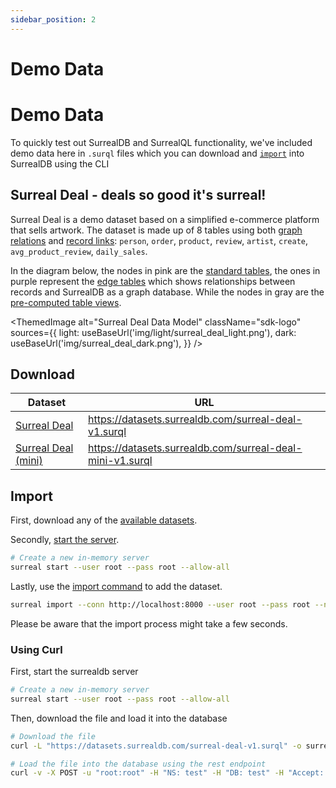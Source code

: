 ```yaml
---
sidebar_position: 2
---
```



# Demo Data

# Demo Data

To quickly test out SurrealDB and SurrealQL functionality, we've included demo data here in `.surql` files which you can download and [`import`](/docs/1.0.x/cli/import) into SurrealDB using the CLI

## Surreal Deal - deals so good it's surreal!

Surreal Deal is a demo dataset based on a simplified e-commerce platform that sells artwork.
The dataset is made up of 8 tables using both [graph relations](/docs/1.0.x/surrealql/statements/relate) and [record links](/docs/surrealql/datamodel/records):
`person`, `order`, `product`, `review`, `artist`, `create`, `avg_product_review`, `daily_sales`.

In the diagram below, the nodes in pink are the [standard tables](/docs/1.0.x/surrealql/statements/define/table), the ones in purple represent the [edge tables](/docs/1.0.x/surrealql/statements/relate) which shows relationships between records and SurrealDB as a graph database. While the nodes in gray are the [pre-computed table views](/docs/1.0.x/surrealql/statements/define/table).

<ThemedImage
  alt="Surreal Deal Data Model"
  className="sdk-logo"
  sources={{
    light: useBaseUrl('img/light/surreal_deal_light.png'),
    dark: useBaseUrl('img/surreal_deal_dark.png'),
  }}
/>

## Download

| Dataset                                                                          | URL                                                       |
| -------------------------------------------------------------------------------- | --------------------------------------------------------- |
| [Surreal Deal](https://datasets.surrealdb.com/surreal-deal-v1.surql)             | https://datasets.surrealdb.com/surreal-deal-v1.surql      |
| [Surreal Deal (mini)](https://datasets.surrealdb.com/surreal-deal-mini-v1.surql) | https://datasets.surrealdb.com/surreal-deal-mini-v1.surql |

## Import

First, download any of the [available datasets](#download).

Secondly, [start the server](/docs/1.0.x/cli/start).

```bash
# Create a new in-memory server
surreal start --user root --pass root --allow-all
```

Lastly, use the [import command](/docs/1.0.x/cli/import) to add the dataset.

```bash
surreal import --conn http://localhost:8000 --user root --pass root --ns test --db test surreal-deal-v1.surql
```

Please be aware that the import process might take a few seconds.


### Using Curl

First, start the surrealdb server

```bash
# Create a new in-memory server
surreal start --user root --pass root --allow-all
```

Then, download the file and load it into the database

```bash
# Download the file
curl -L "https://datasets.surrealdb.com/surreal-deal-v1.surql" -o surreal-deal-v1.surql

# Load the file into the database using the rest endpoint
curl -v -X POST -u "root:root" -H "NS: test" -H "DB: test" -H "Accept: application/json" --data-binary @surreal-deal-v1.surql http://localhost:8000/import
```
